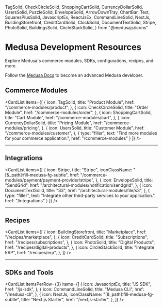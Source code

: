   TagSolid, 
  CheckCircleSolid, 
  ShoppingCartSolid, 
  CurrencyDollarSolid, 
  UsersSolid,
  PuzzleSolid,
  EnvelopeSolid,
  ArrowDownTray,
  ChartBar,
  Text,
  SquaresPlusSolid,
  JavascriptEx,
  ReactJsEx,
  CommandLineSolid,
  NextJs,
  BuildingStorefront,
  CreditCardSolid,
  ClockSolid,
  DocumentTextSolid,
  Stripe,
  PhotoSolid,
  BuildingsSolid,
  CircleStackSolid,
} from "@medusajs/icons"

# Medusa Development Resources

Explore Medusa's commerce modules, SDKs, configurations, recipes, and more.

<Note title="Getting started?">

Follow the [Medusa Docs](!docs!/learn) to become an advanced Medusa developer.

</Note>

## Commerce Modules

<CardList items={[
  {
    icon: TagSolid,
    title: "Product Module",
    href: "/commerce-modules/product",
  },
  {
    icon: CheckCircleSolid,
    title: "Order Module",
    href: "/commerce-modules/order",
  },
  {
    icon: ShoppingCartSolid,
    title: "Cart Module",
    href: "/commerce-modules/cart",
  },
  {
    icon: CurrencyDollarSolid,
    title: "Pricing Module",
    href: "/commerce-modules/pricing",
  },
  {
    icon: UsersSolid,
    title: "Customer Module",
    href: "/commerce-modules/customer",
  },
  {
    type: "filler",
    text: "Find more modules for your commerce application.",
    href: "/commerce-modules"
  }
]} />

---

## Integrations

<CardList items={[
  {
    icon: Stripe,
    title: "Stripe",
    iconClassName: "[&_path]:fill-medusa-fg-subtle",
    href: "/commerce-modules/payment/payment-provider/stripe",
  },
  {
    icon: EnvelopeSolid,
    title: "SendGrid",
    href: "/architectural-modules/notification/sendgrid",
  },
  {
    icon: DocumentTextSolid,
    title: "S3",
    href: "/architectural-modules/file/s3",
  },
  {
    type: "filler",
    text: "Integrate other third-party services to your application.",
    href: "/integrations"
  }
]} />

---

## Recipes

<CardList items={[
  {
    icon: BuildingStorefront,
    title: "Marketplace",
    href: "/recipes/marketplace",
  },
  {
    icon: CreditCardSolid,
    title: "Subscriptions",
    href: "/recipes/subscriptions",
  },
  {
    icon: PhotoSolid,
    title: "Digital Products",
    href: "/recipes/digital-products",
  },
  {
    icon: CircleStackSolid,
    title: "Integrate ERP",
    href: "/recipes/erp",
  },
]} />

---

## SDKs and Tools

<CardList itemsPerRow={3} items={[
  {
    icon: JavascriptEx,
    title: "JS SDK",
    href: "/js-sdk",
  },
  {
    icon: CommandLineSolid,
    title: "Medusa CLI",
    href: "/medusa-cli",
  },
  {
    icon: NextJs,
    iconClassName: "[&_path]:fill-medusa-fg-subtle",
    title: "Next.js Starter",
    href: "/nextjs-starter",
  },
]} />

